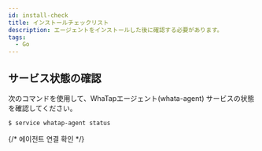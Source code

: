 ```yaml
---
id: install-check
title: インストールチェックリスト
description: エージェントをインストールした後に確認する必要があります。
tags:
  - Go
---
```



## サービス状態の確認

次のコマンドを使用して、WhaTapエージェント(whata-agent) サービスの状態を確認してください。

```bash title='SH'
$ service whatap-agent status
```

{/* 에이전트 연결 확인 */}

<Checkagentconnection />
